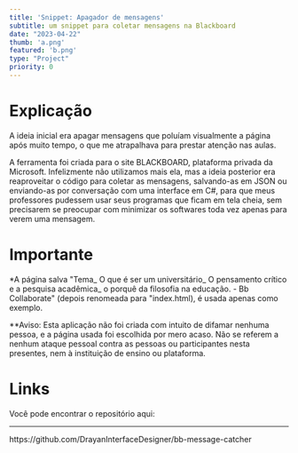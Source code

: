 ```yaml
---
title: 'Snippet: Apagador de mensagens'
subtitle: um snippet para coletar mensagens na Blackboard
date: "2023-04-22"
thumb: 'a.png'
featured: 'b.png'
type: "Project"
priority: 0
---
```


# Explicação

A ideia inicial era apagar mensagens que poluíam visualmente a página após muito tempo, o que me atrapalhava para prestar atenção nas aulas.

A ferramenta foi criada para o site BLACKBOARD, plataforma privada da Microsoft. Infelizmente não utilizamos mais ela, mas a ideia posterior era reaproveitar o código para coletar as mensagens, salvando-as em JSON ou enviando-as por conversação com uma interface em C#, para que meus professores pudessem usar seus programas que ficam em tela cheia, sem precisarem se preocupar com minimizar os softwares toda vez apenas para verem uma mensagem.


# Importante

*A página salva "Tema_ O que é ser um universitário_ O pensamento crítico e a pesquisa acadêmica_ o porquê da filosofia na educação. - Bb Collaborate"
(depois renomeada para "index.html), é usada apenas como exemplo.

**Aviso: Esta aplicação não foi criada com intuito de difamar nenhuma pessoa, e a página usada foi escolhida por mero acaso.
Não se referem a nenhum ataque pessoal contra as pessoas ou participantes nesta presentes, nem à instituição de ensino ou plataforma.


# Links

Você pode encontrar o repositório aqui:
<hr>
https://github.com/DrayanInterfaceDesigner/bb-message-catcher
